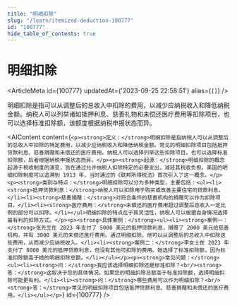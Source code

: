 ```yaml
---
title: "明细扣除"
slug: "/learn/itemized-deduction-100777"
id: "100777"
hide_table_of_contents: true
---
```



# 明细扣除

<ArticleMeta id={100777} updatedAt={'2023-09-25 22:58:51'} alias={`[]`} />
<div className='border-solid border-b border-t-0 my-4 border-[var(--ifm-color-gray-300)]' />

明细扣除是指可以从调整后的总收入中扣除的费用，以减少应纳税收入和降低纳税金额。纳税人可以列举诸如抵押利息、慈善礼物和未偿还医疗费用等扣除项目，也可以选择标准扣除额，该额度根据纳税申报状态而异。

<AIContent content={`<p><strong>定义：</strong>明细扣除是指纳税人可以从调整后的总收入中扣除的特定费用，以减少应纳税收入和降低纳税金额。常见的明细扣除项目包括抵押贷款利息、慈善捐赠和未偿还的医疗费用。纳税人可以选择列举这些扣除项目，也可以选择标准扣除额，后者根据纳税申报状态而异。</p><p><strong>起源：</strong>明细扣除的概念起源于税收制度的演变，旨在通过允许纳税人扣除特定的必要支出，减轻其税收负担。美国的明细扣除制度可以追溯到 1913 年，当时通过的《联邦所得税法》首次引入了这一概念。</p><p><strong>类别与特点：</strong>明细扣除可以分为多种类型，主要包括：<ul><li><strong>抵押贷款利息：</strong>纳税人可以扣除用于购买或改善主要住宅的贷款利息。</li><li><strong>慈善捐赠：</strong>对符合条件的慈善机构的捐赠可以作为扣除项目。</li><li><strong>医疗费用：</strong>未偿还的医疗费用超过调整后总收入一定比例的部分可以扣除。</li></ul>明细扣除的特点在于其灵活性，纳税人可以根据自身情况选择最有利的扣除方式。</p><p><strong>具体案例：</strong><ul><li><strong>案例一：</strong>张先生在 2023 年支付了 5000 美元的抵押贷款利息，捐赠了 2000 美元给慈善机构，并有 3000 美元的未偿还医疗费用。通过明细扣除，他可以从调整后的总收入中扣除这些费用，从而减少应纳税收入。</li><li><strong>案例二：</strong>李女士在 2023 年支付了 8000 美元的抵押贷款利息，但没有其他可扣除的费用。她选择了标准扣除额，因为标准扣除额高于她的明细扣除总额。</li></ul></p><p><strong>常见问题：</strong><ul><li><strong>问：</strong>我应该选择明细扣除还是标准扣除？<br/><strong>答：</strong>这取决于您的具体情况。如果您的明细扣除总额高于标准扣除额，选择明细扣除可能更有利。</li><li><strong>问：</strong>哪些费用可以作为明细扣除？<br/><strong>答：</strong>常见的明细扣除项目包括抵押贷款利息、慈善捐赠和未偿还的医疗费用。</li></ul></p>`} id={100777} />
